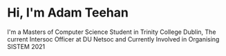 # Hi, I'm Adam Teehan

I'm a Masters of Computer Science Student in Trinity College Dublin, The current Intersoc Officer at DU Netsoc and Currently Involved in Organising SISTEM 2021
